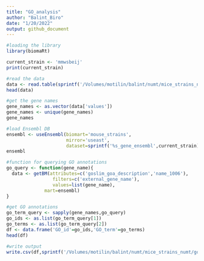 ```yaml
---
title: "GO_analysis"
author: "Balint_Biro"
date: "1/20/2022"
output: github_document
---
```


```r
#loading the library
library(biomaRt)
```
```r
current_strain <- 'mmwsbeij'
print(current_strain)
```

```r
#read the data
data <- read.table(sprintf('/Volumes/motilin/balint/numt/mice_strains_numt/gene_ids/%s.csv',current_strain),sep=',',header=TRUE)
head(data)
```
```r
#get the gene names
gene_names <- as.vector(data['values'])
gene_names <- unique(gene_names)
gene_names
```
```r
#load Ensembl DB
ensembl <- useEnsembl(biomart='mouse_strains',
                      mirror='useast',
                      dataset=sprintf('%s_gene_ensembl',current_strain))
ensembl
```
```r
#function for querying GO annotations
go_query <- function(gene_name){
  data <- getBM(attributes=c('goslim_goa_description','name_1006'),
                 filters=c('external_gene_name'),
                 values=list(gene_name),
              mart=ensembl)
}
```

```r
#get GO annotations
go_term_query <- sapply(gene_names,go_query)
go_ids <- as.list(go_term_query[1])
go_terms <- as.list(go_term_query[2])
df <- data.frame('GO_id'=go_ids,'GO_term'=go_terms)
head(df)
```

```r
#write output
write.csv(df,sprintf('/Volumes/motilin/balint/numt/mice_strains_numt/go_terms/%s_go_terms.csv',current_strain))
```
